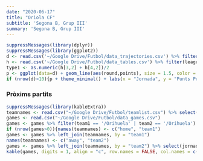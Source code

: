 ```yaml
---
date: "2020-06-17"
title: "Oriola CF"
subtitle: 'Segona B, Grup III'
summary: 'Segona B, Grup III'
---
```

```r
suppressMessages(library(dplyr))
suppressMessages(library(ggplot2))
d <- read.csv('~/Google Drive/Futbol/data_trajectories.csv') %>% filter(team == '/Orihuela')
h <- read.csv('~/Google Drive/Futbol/data_tables.csv') %>% filter(league == 'segunda_b_fase_permanencia_segunda_rfef')
type1 <- as.numeric(h[3,2] + h[4,2])/2
p <- ggplot(data=d) + geom_line(aes(round,points), size = 1.5, color = 'blue')
if (nrow(d)>10){p + theme_minimal() + labs(x = "Jornada", y = "Punts Projectats")}
```
 
### Pròxims partits
```r
suppressMessages(library(kableExtra))
teamnames <- read.csv("~/Google Drive/Futbol/teamlist.csv") %>% select(-fullname)
games <- read.csv("~/Google Drive/Futbol/data_games.csv")
games <- games %>% filter(team1 == '/Orihuela' | team2 == '/Orihuela')
if (nrow(games>0)){names(teamnames) <- c("home", "team1")
games <- games %>% left_join(teamnames, by = "team1")
names(teamnames) <- c("away", "team2")
games <- games %>% left_join(teamnames, by = "team2") %>% select(jornada, home, p1, pd, p2, away)
kable(games, digits = 1, align = "c", row.names = FALSE, col.names = c("Jornada", "Equip", "Guanyar", "Empatar", "Guanyar", "Equip")) %>% add_header_above(c("2019-20" = 1, "Local" = 2, "(%)" = 1, "Visitant" = 2)) %>% column_spec(2, bold = T) %>% column_spec(6, bold = T)}
```
